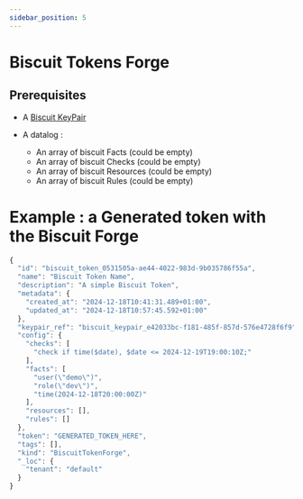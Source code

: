 ```yaml
---
sidebar_position: 5
---
```



# Biscuit Tokens Forge

## Prerequisites

- A [Biscuit KeyPair](/docs/entities/keypairs)

- A datalog : 
  - An array of biscuit Facts (could be empty)
  - An array of biscuit Checks (could be empty)
  - An array of biscuit Resources (could be empty)
  - An array of biscuit Rules (could be empty)


# Example : a Generated token with the Biscuit Forge

```javascript
{
  "id": "biscuit_token_0531505a-ae44-4022-983d-9b035786f55a",
  "name": "Biscuit Token Name",
  "description": "A simple Biscuit Token",
  "metadata": {
    "created_at": "2024-12-18T10:41:31.489+01:00",
    "updated_at": "2024-12-18T10:57:45.592+01:00"
  },
  "keypair_ref": "biscuit_keypair_e42033bc-f181-485f-857d-576e4728f6f9",
  "config": {
    "checks": [
      "check if time($date), $date <= 2024-12-19T19:00:10Z;"
    ],
    "facts": [
      "user(\"demo\")",
      "role(\"dev\")",
      "time(2024-12-18T20:00:00Z)"
    ],
    "resources": [],
    "rules": []
  },
  "token": "GENERATED_TOKEN_HERE",
  "tags": [],
  "kind": "BiscuitTokenForge",
  "_loc": {
    "tenant": "default"
  }
}
```
